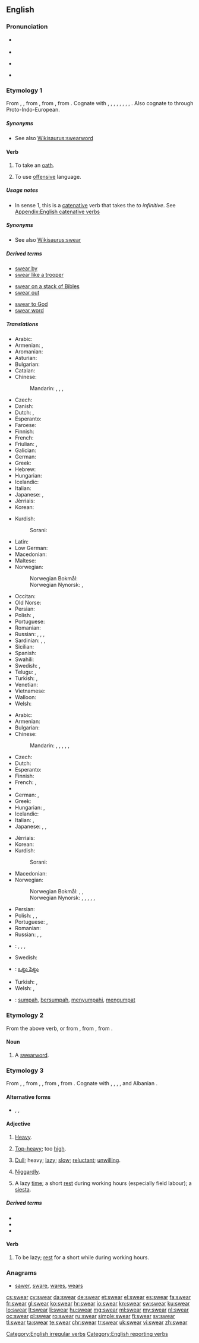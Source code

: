 ==English==

===Pronunciation===
* {{a|US}} {{IPA|/ˈswɛɹ/}}
* {{audio|en-us-swear.ogg|Audio (US)}}
* {{a|RP}} {{IPA|/ˈswɛə/}}
* {{rhymes|ɛə(ɹ)}}

===Etymology 1===
From {{etyl|enm|en}} {{term|sweren|lang=enm}}, {{term|swerien|lang=enm}}, from {{etyl|ang|en}} {{term|swerian||to swear, take an oath of office|lang=ang}}, from {{etyl|gem-pro|en}} {{term/t|gem-pro|*swarjaną||to speak, swear}}, from {{etyl|ine-pro|en}} {{term/t|ine-pro|*swer-||to speak, talk}}. Cognate with {{etyl|fy|-}} {{term|swarre||to swear|lang=fy}}, {{etyl|frs|-}} {{term|swera||to swear|lang=frs}}, {{etyl|nl|-}} {{term|zweren||to swear, vow|lang=nl}}, {{etyl|nds|-}} {{term|swören||to swear|lang=nds}}, {{term|sweren|lang=nds}}, {{etyl|de|-}} {{term|schwören||to swear|lang=de}}, {{etyl|da|-}} {{term|sværge|lang=da}}, {{etyl|sv|-}} {{term|svära||to swear|lang=sv}}, {{etyl|is|-}} {{term|sverja||to swear|lang=is}}. Also cognate to {{etyl|sq|-}} {{term|var||to hang, consider, to depend from|lang=sq}} through Proto-Indo-European.

=====Synonyms=====
{{rfc-level|Synonyms at L4+ not in L3 POS section|lang=en}}
* See also [[Wikisaurus:swearword]]

====Verb====
{{en-verb|swears|swearing|swore|sworn}}

# {{context|intransitive|transitive|lang=en}} To take an [[oath]].
# {{context|intransitive|lang=en}} To use [[offensive]] language.

=====Usage notes=====
* In sense 1, this is a [[catenative]] verb that takes the ''to infinitive''. See [[Appendix:English catenative verbs]]

=====Synonyms=====
* See also [[Wikisaurus:swear]]

=====Derived terms=====
{{rel-top3|Terms derived from "swear"}}
* [[swear by]]
* [[swear like a trooper]]
{{rel-mid3}}
* [[swear on a stack of Bibles]]
* [[swear out]]
{{rel-mid3}}
* [[swear to God]]
* [[swear word]]
{{rel-bottom}}

=====Translations=====
{{trans-top|to take an oath}}
* Arabic: {{t|ar|حلف|tr=ḥálafa|sc=Arab}}
* Armenian: {{qualifier|intransitive}} {{t|hy|երդվել|tr=erdvel}}, {{qualifier|transitive}} {{t|hy|երդվեցնել|tr=erdvec’nel}}
* Aromanian: {{t|rup|giur}}
* Asturian: {{t|ast|xurar}}
* Bulgarian: {{t|bg|заклевам се|tr=zaklevam se|sc=Cyrl}}
* Catalan: {{t+|ca|jurar}}
* Chinese:
*: Mandarin: {{t+|cmn|發誓|sc=Hani}}, {{t+|cmn|发誓|tr=fāshì|sc=Hani}}, {{t|cmn|賭咒|sc=Hani}}, {{t+|cmn|赌咒|tr=dǔzhòu|sc=Hani}}
* Czech: {{t|cs|přísahat}}
* Danish: {{t|da|sværge}}
* Dutch: {{t+|nl|zweren}}, {{t|nl|een eed afleggen}}
* Esperanto: {{t+|eo|ĵuri}}
* Faroese: {{t|fo|svørja}}
* Finnish: {{t+|fi|vannoa}}
* French: {{t+|fr|jurer}}
* Friulian: {{t|fur|zurâ}}, {{t|fur|ğurâ}}
* Galician: {{t+|gl|xurar}}
* German: {{t+|de|schwören}}
* Greek: {{t+|el|ορκίζομαι|tr=orkízomai|sc=Grek}}
* Hebrew: {{t|he|נשבע|tr=nishbá|sc=Hebr}}
* Hungarian: {{t+|hu|esküszik}}
* Icelandic: {{t+|is|sverja}}
* Italian: {{t|it|giurare}}
* Japanese: {{t|ja|誓う|tr=ちかう, chikau|sc=Jpan}}, {{t|ja|契る|tr=ちぎる, chigiru|sc=Jpan}}
* Jèrriais: {{t|roa-jer|juther}}
* Korean: {{t+|ko|맹세|tr=maengse-hada|alt=맹세하다|sc=Kore}}
{{trans-mid}}
* Kurdish:
*: Sorani: {{t|ku|سوێن خواردن|tr=swaen khwArdin|sc=ku-Arab}}
* Latin: {{t|la|iūrāre}}
* Low German: {{t|nds|swören}}
* Macedonian: {{t|mk|се колне|tr=se kólne}}
* Maltese: {{t|mt|naħlef}}
* Norwegian:
*: Norwegian Bokmål: {{t|nb|sverge}}
*: Norwegian Nynorsk: {{t|nn|sverja}}, {{t|nn|sverje}}
* Occitan: {{t+|oc|jurar}}
* Old Norse: {{t|non|sverja}}
* Persian: {{t|fa|سوگند خوردن|sc=fa-Arab}}
* Polish: {{t+|pl|przysięgać}}, {{t|pl|przyrzekać}}
* Portuguese: {{t+|pt|jurar}}
* Romanian: {{t+|ro|jura}}
* Russian: {{t+|ru|клясться|impf|tr=kljástʹsja|sc=Cyrl}}, {{t+|ru|поклясться|pf|tr=pokljástʹsja|sc=Cyrl}}, {{t+|ru|присягать|impf|tr=prisjagátʹ|sc=Cyrl}}, {{t+|ru|присягнуть|pf|tr=prisjagnútʹ|sc=Cyrl}}
* Sardinian: {{t|sc|giurài}}, {{t|sc|giurare}}, {{t|sc|zurare}}
* Sicilian: {{t+|scn|giurari}}
* Spanish: {{t+|es|jurar}}
* Swahili: {{t+|sw|yamini}}
* Swedish: {{t+|sv|svära}}, {{t+|sv|svärja}}
* Telugu: {{t|te|ఒట్టు పెట్టు|tr=oTTu peTTu|sc=Telu}}, {{t|te|ప్రమాణం చేయు|tr=pramaaNaM chaeyu|sc=Telu}}
* Turkish: {{t+|tr|ant içmek}}, {{t+|tr|yemin etmek}}
* Venetian: {{t|vec|giurar}}
* Vietnamese: {{t+|vi|thề}}
* Walloon: {{t+|wa|djurer}}
* Welsh: {{t+|cy|tyngu}}
{{trans-bottom}}

{{trans-top|to curse, to use offensive language}}
* Arabic: {{t|ar|شتم|tr=šátama|sc=Arab}}
* Armenian: {{t|hy|հայհոյել|tr=hayhoyel}}
* Bulgarian: {{t+|bg|псувам|tr=psuvam}}
* Chinese:
*: Mandarin: {{t|cmn|咒罵|sc=Hani}}, {{t+|cmn|咒骂|tr=zhòumà|sc=Hani}}, {{t|cmn|醜詆|sc=Hani}}, {{t+|cmn|丑诋|tr=chǒudǐ|sc=Hani}}, {{t|cmn|罵人|sc=Hani}}, {{t+|cmn|骂人|tr=mà rén|sc=Hani}}
* Czech: {{t+|cs|klít}}
* Dutch: {{t+|nl|vloeken}}
* Esperanto: {{t|eo|sakri}}
* Finnish: {{t+|fi|kiroilla}}
* French: {{t+|fr|jurer}}, {{t+|fr|gronder}}
* {{trreq|ka}}
* German: {{t+|de|schimpfen}}, {{t+|de|fluchen}}
* Greek: {{t+|el|βρίζω|tr=vrízo|sc=Grek}}
* Hungarian: {{t+|hu|káromkodik}}, {{t+|hu|szitkozódik}}
* Icelandic: {{t|is|blóta}}
* Italian: {{t+|it|insultare}}, {{t+|it|bestemmiare}}
* Japanese: {{t|ja|怒鳴る|tr=どなる, donaru|sc=Jpan}}, {{t|ja|ののしる|tr=nonoshiru|sc=Jpan}}, {{t|ja|悪態|tr=あくたいをつく, akutái o tsukú|alt=悪態をつく|sc=Jpan}}
{{trans-mid}}
* Jèrriais: {{t|roa-jer|juther}}
* Korean: {{t|ko|욕을|tr=yogeul-hada|alt=욕을하다|sc=Kore}}
* Kurdish:
*: Sorani: {{t|ku|جوێن دان|tr=jwaen dAn|sc=ku-Arab}}
* Macedonian: {{t|mk|пцуе|tr=pcúe}}
* Norwegian:
*: Norwegian Bokmål: {{t|nb|banne}}, {{t|nb|sverge}}, {{t|nb|sverte}}
*: Norwegian Nynorsk: {{t|nn|banna}}, {{t|nn|banne}}, {{t|nn|sverta}}, {{t|nn|sverte}}, {{t|nn|sverja}}, {{t|nn|sverje}}
* Persian: {{t|fa|دشنام دادن|sc=fa-Arab}}
* Polish: {{t+|pl|przeklinać}}, {{t+|pl|kląć}}, {{t+|pl|zaklinać}}
* Portuguese: {{t+|pt|praguejar}}, {{t+|pt|xingar}}
* Romanian: {{t+|ro|înjura}}
* Russian: {{t+|ru|ругаться|impf|tr=rugátʹsja|sc=Cyrl}}, {{t+|ru|выругаться|pf|tr=výrugatʹsja|sc=Cyrl}}, {{t+|ru|браниться|impf|tr=branítʹsja|sc=Cyrl}}
* {{ttbc|es}}: {{t+|es|blasfemar}}, {{t|es|renegar}}, {{t+|es|jurar}}, {{t|es|[[echar]] [[terno]]s}} <!-- was "[[echar]] [[terno]]s" - assumed sum-of-parts; if an idiom, drop [[links]] to [[words]]. see [[User:Kephir/gadgets/xte#Translation_fixing]] -->
* Swedish: {{t+|sv|svära}}
* {{ttbc|te}}: {{t+|te|తిట్టు|tr=tiTTu|sc=Telu}} [[ఒట్టు పెట్టు]]
* Turkish: {{t+|tr|sövmek}}, {{t+|tr|küfretmek}}
* Welsh: {{t+|cy|melltithio}}, {{t+|cy|rhegi}}
{{trans-bottom}}

{{checktrans}}
* {{ttbc|id}}: [[sumpah]], [[sumpah|bersumpah]], [[sumpah|menyumpahi]], [[umpat|mengumpat]]

===Etymology 2===
From the above verb, or from {{etyl|enm|en}} {{term|sware|lang=enm}}, from {{etyl|ang|en}} {{term|swaru|lang=ang}}, from {{etyl|gem-pro|en}} {{term/t|gem-pro|*swarō}}.

====Noun====
{{en-noun}}

# A [[swearword]].

===Etymology 3===
From {{etyl|enm|en}} {{term|swer|lang=enm}}, {{term|swar|lang=enm}}, from {{etyl|ang|en}} {{term/t|ang|swǣr}}, {{term/t|ang|swār||heavy, heavy as a burden, of great weight, oppressive, grievous, painful, unpleasant, sad, feeling or expressing grief, grave, slow, dull, sluggish, slothful, indolent, inactive from weakness, enfeebled, weak}}, from {{etyl|gem-pro|en}} {{term/t|gem-pro|*swēraz||heavy}}, from {{etyl|ine-pro|en}} {{term/t|ine-pro|*swēr-||heavy}}. Cognate with {{etyl|fy|-}} {{term|swier||heavy|lang=fy}}, {{etyl|nl|-}} {{term|zwaar||heavy, hard, difficult|lang=nl}}, {{etyl|de|-}} {{term|schwer||heavy, hard, difficult|lang=de}}, {{etyl|sv|-}} {{term|svår||heavy, hard, severe|lang=sv}}, {{etyl|la|-}} {{term/t|la|sērius||earnest, grave, solemn, serious}} and Albanian {{term|varrë||wound,plague|lang=sq}}.

====Alternative forms====
* {{l|en|sweer}}, {{l|en|sweir}}, {{l|en|swere}}

====Adjective====
{{en-adj|er|more}}

# {{context|UK|_|dialectal|lang=en}} [[heavy|Heavy]].
# {{context|UK|_|dialectal|lang=en}} [[top-heavy|Top-heavy]]; too [[high]].
# {{context|UK|_|dialectal|lang=en}} [[dull|Dull]]; heavy; [[lazy]]; [[slow]]; [[reluctant]]; [[unwilling]].
# {{context|UK|_|dialectal|lang=en}} [[niggardly|Niggardly]].
# {{context|UK|_|dialectal|lang=en}} A lazy [[time]]; a short [[rest]] during working hours (especially field labour); a [[siesta]].

=====Derived terms=====
* {{l|en|swearness}}
* {{l|en|swearock}}
* {{l|en|sweary}}

====Verb====
{{en-verb}}

# {{context|UK|_|dialectal|lang=en}} To be lazy; [[rest]] for a short while during working hours.

===Anagrams===
* [[sawer#English|sawer]], [[sware#English|sware]], [[wares#English|wares]], [[wears#English|wears]]

[[Category:English irregular verbs]]
[[Category:English reporting verbs]]

[[cs:swear]]
[[cy:swear]]
[[da:swear]]
[[de:swear]]
[[et:swear]]
[[el:swear]]
[[es:swear]]
[[fa:swear]]
[[fr:swear]]
[[gl:swear]]
[[ko:swear]]
[[hr:swear]]
[[io:swear]]
[[kn:swear]]
[[sw:swear]]
[[ku:swear]]
[[lo:swear]]
[[lt:swear]]
[[li:swear]]
[[hu:swear]]
[[mg:swear]]
[[ml:swear]]
[[my:swear]]
[[nl:swear]]
[[oc:swear]]
[[pl:swear]]
[[ro:swear]]
[[ru:swear]]
[[simple:swear]]
[[fi:swear]]
[[sv:swear]]
[[tl:swear]]
[[ta:swear]]
[[te:swear]]
[[chr:swear]]
[[tr:swear]]
[[uk:swear]]
[[vi:swear]]
[[zh:swear]]